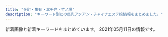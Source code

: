 ```yaml
---
title: "金町・亀有・北千住・竹ノ塚"
description: "キーワード別にの巨乳アジアン・チャイナエステ嬢情報をまとめました。"
---
```


新着画像と新着キーワードをまとめています。
2021年05月11日の情報です。

<DmmAffiliateIns />
<KeywordTable
  shops={
    [
    {
        "keywords": {
            "D": 3,
            "87": 1,
            "C": 11,
            "86": 2
        },
        "name": "\u5922\u306e\u5bb6",
        "station": "\u7af9\u30ce\u585a\u99c5\u6771\u53e3",
        "img_links": [
            "http://kokoroan.jps.cm/images/room1.jpg",
            "http://kokoroan.jps.cm/images/room2.jpg",
            "http://kokoroan.jps.cm/photos/sites/31/2021/04/2021041913212572.jpg",
            "http://kokoroan.jps.cm/images/top.jpg",
            "http://kokoroan.jps.cm/images/room4.jpg",
            "http://kokoroan.jps.cm/photos/sites/31/2021/03/2021032515024847.jpg",
            "http://kokoroan.jps.cm/images/end.jpg",
            "http://kokoroan.jps.cm/images/mobile.jpg",
            "http://kokoroan.jps.cm/images/service_line.jpg",
            "http://kokoroan.jps.cm/images/room3.jpg",
            "http://kokoroan.jps.cm/images/ser1.jpg",
            "http://kokoroan.jps.cm/images/ser3.jpg",
            "http://kokoroan.jps.cm/images/girl-z1.jpg",
            "http://kokoroan.jps.cm/images/girl-z2.jpg",
            "http://kokoroan.jps.cm/images/staff_line.jpg",
            "http://kokoroan.jps.cm/photos/sites/31/2021/03/2021032515025450.jpg",
            "http://kokoroan.jps.cm/photos/sites/31/2021/03/2021032316410890.jpg",
            "http://kokoroan.jps.cm/photos/sites/31/2021/04/2021041913212424.jpg",
            "http://kokoroan.jps.cm/photos/sites/31/2021/03/2021032316250291.jpg",
            "http://kokoroan.jps.cm/images/mobile2.jpg",
            "http://kokoroan.jps.cm/images/ser2.jpg",
            "http://kokoroan.jps.cm/images/bj3.jpg",
            "http://kokoroan.jps.cm/images/ser5.jpg",
            "http://kokoroan.jps.cm/images/ser4.jpg"
        ],
        "url": "http://kokoroan.jps.cm/"
    },
    {
        "keywords": {
            "87": 1,
            "D": 2,
            "E": 2,
            "85": 2,
            "C": 2,
            "88": 2,
            "83": 1,
            "86": 1,
            "F": 1
        },
        "url": "https://renren.tyo.cm/",
        "img_links": [
            "https://renren.tyo.cm/images/acc4.jpg",
            "https://renren.tyo.cm/images/link_nav05.jpg",
            "https://renren.tyo.cm/images/staff01.png",
            "https://renren.tyo.cm/images/acc1.jpg",
            "https://renren.tyo.cm/photos/sites/41/2021/03/2021031104590881.jpg",
            "https://renren.tyo.cm/images/link_nav06.jpg",
            "https://renren.tyo.cm/images/link_nav03.jpg",
            "https://renren.tyo.cm/images/link_nav02.jpg",
            "https://renren.tyo.cm/images/link_nav01.jpg",
            "https://renren.tyo.cm/images/acc5.jpg",
            "https://renren.tyo.cm/images/staff02.png",
            "https://renren.tyo.cm/photos/sites/41/2021/03/2021031009153663.jpg",
            "https://renren.tyo.cm/images/link_nav04.jpg",
            "https://renren.tyo.cm/photos/sites/41/2021/03/2021031009163856.jpg",
            "https://renren.tyo.cm/photos/sites/41/2021/03/2021031009191523.jpg",
            "https://renren.tyo.cm/images/sp_top.png",
            "https://renren.tyo.cm/images/tit_link.png",
            "https://renren.tyo.cm/images/acc3.jpg",
            "https://renren.tyo.cm/images/acc2.jpg",
            "https://renren.tyo.cm/photos/sites/41/2021/03/202103100916490.jpg",
            "https://renren.tyo.cm/photos/sites/41/2021/05/202105070938381.jpg",
            "https://renren.tyo.cm/images/tit_pick.png",
            "https://renren.tyo.cm/images/end.png",
            "https://renren.tyo.cm/images/top.png",
            "https://renren.tyo.cm/photos/sites/41/2021/03/202103100916154.jpg",
            "https://renren.tyo.cm/images/tit_new.png",
            "https://renren.tyo.cm/images/acc6.jpg",
            "https://renren.tyo.cm/images/side_tel.jpg",
            "https://renren.tyo.cm/images/side_mobile.jpg"
        ],
        "station": "JR\u4e80\u6709\u99c5\u5357\u53e3",
        "name": "Aroma RenRen"
    },
    {
        "keywords": {
            "84": 1,
            "83": 1,
            "85": 3,
            "87": 1,
            "E": 2,
            "86": 3,
            "90": 1,
            "C": 2,
            "D": 4
        },
        "station": "JR\u5317\u5343\u4f4f\u99c5\u6771\u53e3",
        "img_links": [
            "http://iris.este.work/int1.png",
            "http://iris.este.work/s1.png",
            "http://iris.este.work/2/uploadimg/1591787978.jpg",
            "http://iris.este.work/head.jpg",
            "http://iris.este.work/2/uploadimg/1597806778.jpg",
            "http://iris.este.work/2/uploadimg/1610606666.jpg",
            "http://iris.este.work/sys2.jpg",
            "http://iris.este.work/news.jpg",
            "http://iris.este.work/2/uploadimg/1607661251.jpg",
            "http://iris.este.work/2/uploadimg/1587527512.jpg",
            "http://iris.este.work/2/uploadimg/1615527059.jpeg",
            "http://iris.este.work/staff_t.jpg",
            "http://iris.este.work/2/uploadimg/1587527299.jpg",
            "http://iris.este.work/2/uploadimg/1610606533.jpg",
            "http://iris.este.work/2/uploadimg/1604372331.jpg",
            "http://iris.este.work/2/uploadimg/1597642441.jpeg",
            "http://iris.este.work/sys1.jpg"
        ],
        "name": "IRIS \uff5e\u30a2\u30a4\u30ea\u30b9\uff5e",
        "url": "http://iris.este.work/"
    },
    {
        "url": "https://anna.iest.info/",
        "keywords": {
            "80": 23,
            "86": 92,
            "E": 69,
            "C": 46,
            "88": 23,
            "85": 23,
            "83": 23,
            "87": 92,
            "D": 161
        },
        "name": "\u5b89\u5a1c\u30fb\u30a2\u30f3\u30ca",
        "img_links": [
            "https://anna.iest.info/images/room3.jpg",
            "https://anna.iest.info/images/room4.jpg",
            "https://anna.iest.info/images/05.jpg",
            "https://anna.iest.info/photos/sites/32/2020/09/2020092310104790.jpg",
            "https://anna.iest.info/photos/sites/32/2021/01/2021012102544587.jpg",
            "https://anna.iest.info/photos/sites/32/2020/09/2020092310053021.jpg",
            "https://anna.iest.info/images/sp_top.jpg",
            "https://anna.iest.info/photos/sites/32/2021/03/2021030906341691.jpg",
            "https://anna.iest.info/photos/sites/32/2021/03/202103090634171.jpg",
            "https://anna.iest.info/images/09.jpg",
            "https://anna.iest.info/images/room2.jpg",
            "https://anna.iest.info/photos/sites/32/2020/09/2020092310230663.jpg",
            "https://anna.iest.info/photos/sites/32/2020/09/2020092310180247.jpg",
            "https://anna.iest.info/photos/sites/32/2021/01/2021012302265121.jpg",
            "https://anna.iest.info/photos/sites/32/2020/10/2020102309073277.jpg",
            "https://anna.iest.info/photos/sites/32/2021/01/202101230226466.jpg",
            "https://anna.iest.info/photos/sites/32/2020/11/2020110204554291.jpg",
            "https://anna.iest.info/photos/sites/32/2020/09/2020092404431618.jpg",
            "https://anna.iest.info/photos/sites/32/2021/01/2021012102543828.jpg",
            "https://anna.iest.info/photos/sites/32/2020/09/2020092310095442.jpg",
            "https://anna.iest.info/images/side_link03.png",
            "https://anna.iest.info/images/top.png",
            "https://anna.iest.info/photos/sites/32/2020/09/2020092310053060.jpg",
            "https://anna.iest.info/photos/sites/32/2020/12/2020122407252653.jpg",
            "https://anna.iest.info/photos/sites/32/2020/09/2020092310084345.jpg",
            "https://anna.iest.info/images/side_link02.png",
            "https://anna.iest.info/images/room1.jpg",
            "https://anna.iest.info/photos/sites/32/2021/04/2021040703585933.jpg"
        ],
        "station": "\u7af9\u30ce\u585a\u99c5\u6771\u53e3"
    },
    {
        "img_links": [
            "http://rakuen.ies.fun/photos/sites/40/2021/05/2021050704572641.jpg",
            "http://rakuen.ies.fun/images/room2.jpg",
            "http://rakuen.ies.fun/images/room3.jpg",
            "http://rakuen.ies.fun/images/info.jpg",
            "http://rakuen.ies.fun/images/s3.jpg",
            "http://rakuen.ies.fun/images/s_staff.png",
            "http://rakuen.ies.fun/images/room1.jpg",
            "http://rakuen.ies.fun/images/tel.jpg",
            "http://rakuen.ies.fun/photos/sites/40/2021/05/2021050704572692.jpg",
            "http://rakuen.ies.fun/photos/sites/40/2021/05/2021050704572594.jpg",
            "http://rakuen.ies.fun/images/mobile.jpg",
            "http://rakuen.ies.fun/images/info2.jpg",
            "http://rakuen.ies.fun/images/room4.jpg",
            "http://rakuen.ies.fun/photos/sites/40/2021/05/2021050704572499.jpg",
            "http://rakuen.ies.fun/images/s_link.png",
            "http://rakuen.ies.fun/images/s_news.jpg"
        ],
        "url": "http://rakuen.ies.fun/",
        "name": "\u7e01",
        "keywords": {
            "D": 20,
            "87": 5,
            "83": 5,
            "85": 10
        },
        "station": "\u897f\u65b0\u4e95\u99c5\u897f\u53e3"
    },
    {
        "img_links": [
            "http://www.luckystar.esturl.com/files/001-02.jpg",
            "http://www.luckystar.esturl.com/img/btn_blog.png",
            "http://www.luckystar.esturl.com/img/ttl_news.png",
            "http://www.luckystar.esturl.com/images/slider/1.jpg",
            "http://www.luckystar.esturl.com/img/ttl_info.png",
            "http://www.luckystar.esturl.com/files/003-02.jpg",
            "http://www.luckystar.esturl.com/files/001-03.jpg",
            "http://www.luckystar.esturl.com/img/tel.png",
            "http://www.luckystar.esturl.com/files/002-03.jpg",
            "http://www.luckystar.esturl.com/files/003-03.jpg",
            "http://www.luckystar.esturl.com/files/002-02.jpg",
            "http://www.luckystar.esturl.com/files/005-02.jpg",
            "http://www.luckystar.esturl.com/files/001.jpg",
            "http://www.luckystar.esturl.com/files/005-03.jpg",
            "http://www.luckystar.esturl.com/img/goback.jpg",
            "http://www.luckystar.esturl.com/images/slider/2.jpg",
            "http://www.luckystar.esturl.com/files/003.jpg",
            "http://www.luckystar.esturl.com/images/slider/3.jpg",
            "http://www.luckystar.esturl.com/img/pickup.jpg",
            "http://www.luckystar.esturl.com/files/005.jpg",
            "http://www.luckystar.esturl.com/files/002.jpg"
        ],
        "name": "\u30e9\u30c3\u30ad\u30fc\u30b9\u30bf\u30fc",
        "station": "JR\u4e80\u6709\u99c5\u5317\u53e3",
        "url": "http://www.luckystar.esturl.com/",
        "keywords": {
            "D": 8,
            "87": 4,
            "86": 4,
            "C": 11
        }
    },
    {
        "url": "http://www.hi-msg.com/tulip/",
        "name": "Tulip\uff5e\u30c1\u30e5\u30fc\u30ea\u30c3\u30d7",
        "keywords": {},
        "img_links": [],
        "station": "JR\u5357\u5343\u4f4f\u99c5\u5357\u53e3"
    },
    {
        "name": "\u30e9\u30c3\u30b7\u30e5",
        "url": "https://lush.jpn.vin/",
        "img_links": [
            "https://lush.jpn.vin/photos/sites/6/2021/01/2021012905303514.jpg",
            "https://lush.jpn.vin/images/bg_comend.jpg",
            "https://lush.jpn.vin/images/room2.jpg",
            "https://lush.jpn.vin/images/room4.jpg",
            "https://lush.jpn.vin/images/rb.png",
            "https://lush.jpn.vin/photos/sites/6/2020/12/2020121402091934.jpg",
            "https://lush.jpn.vin/images/room3.jpg",
            "https://lush.jpn.vin/images/tit_pick.jpg",
            "https://lush.jpn.vin/images/tit_news.png",
            "https://lush.jpn.vin/images/lb.png",
            "https://lush.jpn.vin/images/side_mobile.png",
            "https://lush.jpn.vin/images/tit_staff.jpg",
            "https://lush.jpn.vin/photos/sites/6/2021/02/2021021804400223.jpg",
            "https://lush.jpn.vin/images/girl.png",
            "https://lush.jpn.vin/images/border-bottom.png",
            "https://lush.jpn.vin/photos/sites/6/2020/12/202012140206371.jpg",
            "https://lush.jpn.vin/photos/sites/6/2020/12/2020121402082025.jpg",
            "https://lush.jpn.vin/photos/sites/6/2021/01/2021011906135643.jpg",
            "https://lush.jpn.vin/images/room1.jpg",
            "https://lush.jpn.vin/photos/sites/6/2020/12/2020121402072787.jpg",
            "https://lush.jpn.vin/images/end.jpg",
            "https://lush.jpn.vin/images/top.png"
        ],
        "station": "JR\u91d1\u753a\u99c5\u5317\u53e3",
        "keywords": {
            "85": 8,
            "90": 8,
            "D": 24,
            "88": 8,
            "C": 14,
            "86": 16,
            "87": 8,
            "89": 8
        }
    },
    {
        "img_links": [
            "https://moon-love.info/images/slider1/03.jpg",
            "https://moon-love.info/staffPhoto/s20200527170611.jpg",
            "https://moon-love.info/images/mobile.jpg",
            "https://moon-love.info/staffPhoto/b20200527170611.jpg",
            "https://moon-love.info/js/sliderLine/slide_next.png",
            "https://moon-love.info/uploadfiles/Image/image.png",
            "https://moon-love.info/images/gallery1.png",
            "https://moon-love.info/js/sliderLine/slide_prev.png",
            "https://moon-love.info/images/slider1/01.jpg",
            "https://moon-love.info/images/slider1/02.jpg",
            "https://moon-love.info/uploadfiles/images/campaignIyasiHealCom.jpg",
            "https://moon-love.info/images/noImg.jpg",
            "https://moon-love.info/images/returnBtn.png",
            "https://moon-love.info/staffPhoto/s20200711151214.jpg",
            "https://moon-love.info/staffPhoto/b20200711151214.jpg"
        ],
        "name": "\u6cc9\u30fb\u3044\u305a\u307f",
        "keywords": {
            "E": 2,
            "D": 1
        },
        "url": "https://moon-love.info/",
        "station": "\u5317\u5343\u4f4f\u99c5\u6771\u53e3"
    },
    {
        "name": "\u6e80\u8db3\u5ea6666",
        "keywords": {},
        "url": "http://manzoku666.ests.jp/",
        "station": "JR\u4e80\u6709\u99c5\u5317\u53e3",
        "img_links": []
    },
    {
        "keywords": {},
        "name": "Amor-\u30a2\u30e2\u30fc\u30eb-",
        "img_links": [
            "http://relax-esthe.tokyo/css/m-top-right02.jpg",
            "http://relax-esthe.tokyo/css/m-yejiao.jpg",
            "http://relax-esthe.tokyo/css/staff/staff08.png",
            "http://relax-esthe.tokyo/css/staff/staff03.png",
            "http://relax-esthe.tokyo/css/staff/staff05.png",
            "http://relax-esthe.tokyo/css/m-head1.jpg",
            "http://relax-esthe.tokyo/css/staff/staff06.png",
            "http://relax-esthe.tokyo/css/m-left.jpg",
            "http://relax-esthe.tokyo/css/m-top-right01.jpg",
            "http://relax-esthe.tokyo/css/top-left01.jpg",
            "http://relax-esthe.tokyo/css/staff/staff07.png",
            "http://relax-esthe.tokyo/css/staff/staff02.png",
            "http://relax-esthe.tokyo/css/m-right.jpg",
            "http://relax-esthe.tokyo/css/m-top-right04.jpg",
            "http://relax-esthe.tokyo/css/staff/staff09.png",
            "http://relax-esthe.tokyo/images/call.png",
            "http://relax-esthe.tokyo/css/m-top-right03.jpg",
            "http://relax-esthe.tokyo/css/staff/staff01.png",
            "http://relax-esthe.tokyo/css/m-top02.jpg",
            "http://relax-esthe.tokyo/css/staff/staff0n.png"
        ],
        "station": "\u6885\u5cf6\u99c5",
        "url": "http://relax-esthe.tokyo/"
    },
    {
        "name": "\u611b",
        "keywords": {},
        "station": "\u7dbe\u702c\u99c5\u6771\u53e3",
        "img_links": [
            "http://ayase-ai.jpest.net/uploads//sites/33/2021/04/g1-225x300.jpg",
            "http://ayase-ai.jpest.net/uploads//sites/33/2020/11/g4.jpg",
            "http://ayase-ai.jpest.net/uploads//sites/33/2020/11/g1.jpg",
            "http://ayase-ai.jpest.net/uploads//sites/33/2020/12/re.jpg",
            "http://ayase-ai.jpest.net/uploads//sites/33/2020/12/r2-1.png",
            "http://ayase-ai.jpest.net/uploads//sites/33/2020/12/r1.png",
            "http://ayase-ai.jpest.net/uploads//sites/33/2020/12/ss.png",
            "http://ayase-ai.jpest.net/uploads//sites/33/2020/11/g5.jpg",
            "http://ayase-ai.jpest.net/uploads//sites/33/2020/12/main_bottom.png",
            "http://ayase-ai.jpest.net/uploads//sites/33/2020/11/g2-225x300.jpg",
            "http://ayase-ai.jpest.net/uploads//sites/33/2020/12/shishu-2.png",
            "http://ayase-ai.jpest.net/uploads//sites/33/2021/01/g1.jpg",
            "http://ayase-ai.jpest.net/uploads//sites/33/2021/01/g1-225x300.jpg",
            "http://ayase-ai.jpest.net/uploads//sites/33/2021/04/g1.jpg",
            "http://ayase-ai.jpest.net/uploads//sites/33/2020/12/r3-1.png",
            "http://ayase-ai.jpest.net/uploads//sites/33/2020/12/main_top-1.png",
            "http://ayase-ai.jpest.net/uploads//sites/33/2020/11/m-top02-1.jpg",
            "http://ayase-ai.jpest.net/uploads//sites/33/2020/11/g3.jpg",
            "http://ayase-ai.jpest.net/uploads//sites/33/2020/12/mobile-1.jpg",
            "http://ayase-ai.jpest.net/uploads//sites/33/2020/11/g3-225x300.jpg",
            "http://ayase-ai.jpest.net/uploads//sites/33/2020/11/g6.jpg",
            "http://ayase-ai.jpest.net/uploads//sites/33/2020/11/g4-225x300.jpg",
            "http://ayase-ai.jpest.net/uploads//sites/33/2020/12/main_top.png",
            "http://ayase-ai.jpest.net/uploads//sites/33/2020/12/main_bottom-1.png",
            "http://ayase-ai.jpest.net/uploads//sites/33/2020/11/g6-225x300.jpg",
            "http://ayase-ai.jpest.net/uploads//sites/33/2020/12/r4-1.png",
            "http://ayase-ai.jpest.net/uploads//sites/33/2020/12/ma01-1.jpg",
            "http://ayase-ai.jpest.net/uploads//sites/33/2020/11/g2.jpg",
            "http://ayase-ai.jpest.net/uploads//sites/33/2020/11/g1-225x300.jpg",
            "http://ayase-ai.jpest.net/uploads//sites/33/2020/11/g5-225x300.jpg"
        ],
        "url": "http://ayase-ai.jpest.net/"
    },
    {
        "name": "\u5fc3",
        "keywords": {},
        "url": "http://sumirety.xyz/",
        "img_links": [],
        "station": "\u6885\u5cf6\u99c5"
    },
    {
        "keywords": {},
        "img_links": [],
        "name": "\u30b5\u30e9\u30f3",
        "station": "JR\u4e80\u6709\u99c5\u5317\u53e3",
        "url": "http://kenkohouse.com/"
    },
    {
        "station": "JR\u91d1\u753a\u99c5\u5317\u53e3",
        "name": "\u96c5",
        "keywords": {
            "D": 6
        },
        "img_links": [
            "http://esthe-massage.pink/sp/images/cg6.jpg",
            "http://esthe-massage.pink/images/mobile.jpg",
            "http://esthe-massage.pink/sp/images/cg3.jpg",
            "http://esthe-massage.pink/images/cg9.jpg",
            "http://esthe-massage.pink/images/line2.jpg",
            "http://esthe-massage.pink/images/cg3.jpg",
            "http://esthe-massage.pink/images/tb1.png",
            "http://esthe-massage.pink/sp/images/teline.png",
            "http://esthe-massage.pink/images/top.png",
            "http://esthe-massage.pink/sp/images/tel.png",
            "http://esthe-massage.pink/sp/images/cg1.jpg",
            "http://esthe-massage.pink/images/line.jpg",
            "http://esthe-massage.pink/images/news.jpg",
            "http://esthe-massage.pink/images/compaign.jpg",
            "http://esthe-massage.pink/sp/images/telb.png",
            "http://esthe-massage.pink/images/cg7.jpg",
            "http://esthe-massage.pink/images/tb.png",
            "http://esthe-massage.pink/images/end3.png",
            "http://esthe-massage.pink/images/bb.png",
            "http://esthe-massage.pink/sp/images/cg9.jpg",
            "http://esthe-massage.pink/images/cg2.jpg",
            "http://esthe-massage.pink/images/cg1.jpg",
            "http://esthe-massage.pink/images/staff_tit.jpg",
            "http://esthe-massage.pink/sp/images/cg7.jpg",
            "http://esthe-massage.pink/sp/images/top-img01.png",
            "http://esthe-massage.pink/images/pick.jpg",
            "http://esthe-massage.pink/images/mobile1.jpg",
            "http://esthe-massage.pink/sp/images/cg2.jpg",
            "http://esthe-massage.pink/images/aboutus.jpg",
            "http://esthe-massage.pink/images/newface.jpg",
            "http://esthe-massage.pink/images/staff_s.jpg",
            "http://esthe-massage.pink/images/cg6.jpg"
        ],
        "url": "http://esthe-massage.pink/"
    },
    {
        "img_links": [
            "http://esthe-aroma.biz/img/top.jpg",
            "http://esthe-aroma.biz/img/cg011.jpg",
            "http://esthe-aroma.biz/img/tr02.jpg",
            "http://esthe-aroma.biz/img/cg05.jpg",
            "http://esthe-aroma.biz/img/fla02.jpg",
            "http://esthe-aroma.biz/img/cg101.jpg",
            "http://esthe-aroma.biz/img/cg01.jpg",
            "http://esthe-aroma.biz/img/cg02.jpg",
            "http://esthe-aroma.biz/img/m03a.jpg",
            "http://esthe-aroma.biz/img/m02.jpg",
            "http://esthe-aroma.biz/img/ff.jpg",
            "http://esthe-aroma.biz/img/cg081.jpg",
            "http://esthe-aroma.biz/img/syst.jpg",
            "http://esthe-aroma.biz/img/m02a.jpg",
            "http://esthe-aroma.biz/img/m06.jpg",
            "http://esthe-aroma.biz/img/m05a.jpg",
            "http://esthe-aroma.biz/img/cg10.jpg",
            "http://esthe-aroma.biz/img/cg021.jpg",
            "http://esthe-aroma.biz/img/cg07.jpg",
            "http://esthe-aroma.biz/img/fla03.jpg",
            "http://esthe-aroma.biz/img/m03.jpg",
            "http://esthe-aroma.biz/img/tr01.jpg",
            "http://esthe-aroma.biz/img/no.png",
            "http://esthe-aroma.biz/img/m04.jpg",
            "http://esthe-aroma.biz/img/m05.jpg",
            "http://esthe-aroma.biz/img/cg03.jpg",
            "http://esthe-aroma.biz/img/fla01.jpg",
            "http://esthe-aroma.biz/img/acct.jpg",
            "http://esthe-aroma.biz/img/m01a.jpg",
            "http://esthe-aroma.biz/img/stal.jpg",
            "http://esthe-aroma.biz/img/cg08.jpg",
            "http://esthe-aroma.biz/img/cg09.jpg",
            "http://esthe-aroma.biz/img/m01.jpg",
            "http://esthe-aroma.biz/img/cg06.jpg"
        ],
        "name": "Sakura",
        "url": "http://esthe-aroma.biz/",
        "keywords": {
            "86": 14,
            "88": 4,
            "D": 18
        },
        "station": "JR\u91d1\u753a\u99c5\u5317\u53e3"
    },
    {
        "keywords": {},
        "station": "\u7dbe\u702c\u99c5\u6771\u53e3",
        "img_links": [],
        "url": "http://bananokoi.ies.bz/",
        "name": "\u82b1\u306e\u604b"
    },
    {
        "station": "JR\u4e80\u6709\u99c5\u5357\u53e3",
        "name": "\u604b\u4eba\u697d\u5712",
        "url": "http://koi.rankuens.com/",
        "keywords": {
            "87": 2,
            "89": 1,
            "E": 2,
            "D": 3,
            "86": 2
        },
        "img_links": [
            "http://koi.rankuens.com/css/nav/nav04.jpg",
            "http://koi.rankuens.com/css/nav/nav06.jpg",
            "http://koi.rankuens.com/css/nav/nav03.jpg",
            "http://koi.rankuens.com/css/staff/staff00006.jpg",
            "http://koi.rankuens.com/css/staff/staff08.jpg",
            "http://koi.rankuens.com/css/head03.jpg",
            "http://koi.rankuens.com/css/top005.jpg",
            "http://koi.rankuens.com/css/top0000001.jpg",
            "http://koi.rankuens.com/css/top004.jpg",
            "http://koi.rankuens.com/css/nav/nav05.jpg",
            "http://koi.rankuens.com/css/right.jpg",
            "http://koi.rankuens.com/css/staff/staff00005.jpg",
            "http://koi.rankuens.com/css/staff/staff10.jpg",
            "http://koi.rankuens.com/css/staff/staff09.jpg",
            "http://koi.rankuens.com/css/nav/nav01.jpg",
            "http://koi.rankuens.com/css/left.jpg",
            "http://koi.rankuens.com/css/nav/nav02.jpg"
        ]
    },
    {
        "url": "http://starrysky.esnavi.work/",
        "img_links": [
            "http://starrysky.esnavi.work/2/uploadimg/1596225793.jpg",
            "http://starrysky.esnavi.work/iDl2toJilLq62VX.png",
            "http://starrysky.esnavi.work/2/uploadimg/1618889943.jpeg",
            "https://century.pwchp.com/images/vis_theptframe.png",
            "http://starrysky.esnavi.work/1-1PZ515095RN.jpg",
            "http://starrysky.esnavi.work/vis_theptframe.png",
            "http://starrysky.esnavi.work/2/uploadimg/1574764277.jpg",
            "http://starrysky.esnavi.work/2/uploadimg/1609136908.jpeg",
            "https://pwchp.com/images_editor/124/images/1559717095-146381_2.jpg",
            "http://starrysky.esnavi.work/2/uploadimg/1617615141.jpeg",
            "http://starrysky.esnavi.work/2/uploadimg/1609136727.jpeg",
            "http://starrysky.esnavi.work/2/uploadimg/1565558725.jpg"
        ],
        "station": "\u7dbe\u702c\u99c5\u6771\u53e3",
        "keywords": {
            "83": 9,
            "C": 9,
            "E": 9,
            "85": 18,
            "88": 9,
            "D": 9,
            "\u80f8": 1,
            "90": 27
        },
        "name": "\u6fc0\u5b89\u5929\u4f7f"
    },
    {
        "url": "http://raku.est888.com/",
        "keywords": {
            "89": 1,
            "87": 2,
            "D": 1,
            "C": 2
        },
        "img_links": [
            "http://raku.est888.com/css/nav/nav-003.jpg",
            "http://raku.est888.com/css/top02-left.png",
            "http://raku.est888.com/css/staff/staff0001-a.png",
            "http://raku.est888.com/css/staff/staff01-a.png",
            "http://raku.est888.com/css/nav/nav-004.jpg",
            "http://raku.est888.com/css/cam0001.jpg",
            "http://raku.est888.com/css/tel.png",
            "http://raku.est888.com/css/staff/staff002-a.png",
            "http://raku.est888.com/css/nav/nav-002.jpg",
            "http://raku.est888.com/css/osusume01.jpg",
            "http://raku.est888.com/css/nav/nav-005.jpg",
            "http://raku.est888.com/css/nav/nav-006.jpg",
            "http://raku.est888.com/css/nav/nav-001.jpg"
        ],
        "name": "\u697d",
        "station": "JR\u91d1\u753a\u99c5\u5317\u53e3"
    },
    {
        "url": "http://urara.tyo.cm/",
        "keywords": {
            "87": 12,
            "D": 120,
            "84": 12,
            "86": 48,
            "85": 48
        },
        "img_links": [
            "http://urara.tyo.cm/images/pagetop.png",
            "http://urara.tyo.cm/images/link_nav02.png",
            "http://urara.tyo.cm/photos/sites/5/2020/07/2020072904152344.jpg",
            "http://urara.tyo.cm/photos/sites/5/2020/07/2020072904152581.jpg",
            "http://urara.tyo.cm/images/link_nav04.png",
            "http://urara.tyo.cm/images/link_nav03.png",
            "http://urara.tyo.cm/images/tit_info02.png",
            "http://urara.tyo.cm/photos/sites/5/2020/07/2020072904152474.jpg",
            "http://urara.tyo.cm/photos/sites/5/2020/09/2020091508111353.jpg",
            "http://urara.tyo.cm/photos/sites/5/2020/10/2020101305325670.jpg",
            "http://urara.tyo.cm/images/slider03.png",
            "http://urara.tyo.cm/images/top.png",
            "http://urara.tyo.cm/images/tit_info01.png",
            "http://urara.tyo.cm/images/tit_staff02.png",
            "http://urara.tyo.cm/images/ico02.png",
            "http://urara.tyo.cm/images/slider02.png",
            "http://urara.tyo.cm/images/link_nav06.png",
            "http://urara.tyo.cm/images/bg_infotit.png",
            "http://urara.tyo.cm/images/link_nav05.png",
            "http://urara.tyo.cm/photos/sites/5/2021/02/2021021804210413.jpg",
            "http://urara.tyo.cm/photos/sites/5/2020/07/2020072904152438.jpg",
            "http://urara.tyo.cm/images/tit_staff01.png",
            "http://urara.tyo.cm/photos/sites/5/2020/08/2020082101302071.jpg",
            "http://urara.tyo.cm/images/link_nav01.png",
            "http://urara.tyo.cm/photos/sites/5/2021/03/2021032608104729.jpg",
            "http://urara.tyo.cm/photos/sites/5/2020/11/2020112706272440.jpg",
            "http://urara.tyo.cm/images/slider01.png"
        ],
        "name": "\u9e97",
        "station": "JR\u91d1\u753a\u99c5\u5317\u53e3"
    },
    {
        "img_links": [
            "http://ningyo-hime.com/staffPhoto/s20200626161755.jpg",
            "http://ningyo-hime.com/staffPhoto/s20200905132814.jpg",
            "http://ningyo-hime.com/staffPhoto/b20191003141511.jpg",
            "http://ningyo-hime.com/staffPhoto/b20200626161755.jpg",
            "http://ningyo-hime.com/staffPhoto/s20201230174356.jpg",
            "http://ningyo-hime.com/staffPhoto/b20200905132814.jpg",
            "http://ningyo-hime.com/images/returnBtn.png",
            "http://ningyo-hime.com/js/sliderLine/slide_next.png",
            "http://ningyo-hime.com/images/slider1/01.jpg",
            "http://ningyo-hime.com/staffPhoto/s20191003141511.jpg",
            "http://ningyo-hime.com/staffPhoto/s20200630134438.jpg",
            "http://ningyo-hime.com/images/mobile.jpg",
            "http://ningyo-hime.com/staffPhoto/b20200630134438.jpg",
            "http://ningyo-hime.com/staffPhoto/b20201230174356.jpg",
            "http://ningyo-hime.com/staffPhoto/s20201212112712.jpg",
            "http://ningyo-hime.com/uploadfiles/Image/campaignNingyoHimeCom.jpg",
            "http://ningyo-hime.com/staffPhoto/b20201101082513.jpg",
            "http://ningyo-hime.com/staffPhoto/b20201212104914.jpg",
            "http://ningyo-hime.com/staffPhoto/s20201101082513.jpg",
            "http://ningyo-hime.com/images/gallery1.png",
            "http://ningyo-hime.com/js/sliderLine/slide_prev.png",
            "http://ningyo-hime.com/staffPhoto/s20200707192550.jpg",
            "http://ningyo-hime.com/images/slider1/03.jpg",
            "http://ningyo-hime.com/staffPhoto/s20201212104914.jpg",
            "http://ningyo-hime.com/staffPhoto/b20200707192550.jpg",
            "http://ningyo-hime.com/staffPhoto/b20201212112712.jpg"
        ],
        "keywords": {
            "D": 5,
            "C": 2,
            "84": 1
        },
        "station": "\u7dbe\u702c\u99c5\u6771\u53e3",
        "url": "http://ningyo-hime.com/",
        "name": "\u4eba\u9b5a\u59eb"
    },
    {
        "station": "JR\u91d1\u753a\u99c5\u5317\u53e3",
        "keywords": {
            "85": 2,
            "91": 1,
            "D": 3,
            "90": 5,
            "C": 3,
            "E": 1,
            "84": 1,
            "89": 1
        },
        "img_links": [
            "http://spring.est888.com/css/staff/staff13.png",
            "http://spring.est888.com/css/staff/staff11.png",
            "http://spring.est888.com/css/staff/staff004-a.png",
            "http://spring.est888.com/css/staff/staff001-a.png",
            "http://spring.est888.com/css/staff/staff012-b.png",
            "http://spring.est888.com/css/nav/nav-004.png",
            "http://spring.est888.com/css/staff/staff17-a.png",
            "http://spring.est888.com/css/tel.png",
            "http://spring.est888.com/css/staff/staff16-a.png",
            "http://spring.est888.com/css/staff/staff17.png",
            "http://spring.est888.com/css/staff/staff010.png",
            "http://spring.est888.com/css/staff/staff14-a.png",
            "http://spring.est888.com/css/top0000000003.jpg",
            "http://spring.est888.com/css/staff/staff11-a.png",
            "http://spring.est888.com/css/staff/staff0005-b.png",
            "http://spring.est888.com/css/nav/nav-005.png",
            "http://spring.est888.com/css/nav/nav-003.png",
            "http://spring.est888.com/css/nav/nav-006.png",
            "http://spring.est888.com/css/staff/staff010-a.png",
            "http://spring.est888.com/css/staff/staff001-b.png",
            "http://spring.est888.com/css/staff/staff004-b.png",
            "http://spring.est888.com/css/staff/staff11-b.png",
            "http://spring.est888.com/css/staff/staff0005.png",
            "http://spring.est888.com/css/staff/staff13-a.png",
            "http://spring.est888.com/css/staff/staff0005-a.png",
            "http://spring.est888.com/css/staff/staff0010-b.png",
            "http://spring.est888.com/css/nav/nav-002.png",
            "http://spring.est888.com/css/staff/staff004.png",
            "http://spring.est888.com/css/staff/staff14-b.png",
            "http://spring.est888.com/css/staff/staff16-b.png",
            "http://spring.est888.com/css/staff/staff14.png",
            "http://spring.est888.com/css/staff/staff001.png",
            "http://spring.est888.com/css/staff/staff012.png",
            "http://spring.est888.com/css/staff/staff17-b.png",
            "http://spring.est888.com/css/nav/nav-001.png",
            "http://spring.est888.com/css/staff/staff012-a.png",
            "http://spring.est888.com/css/top001.png",
            "http://spring.est888.com/css/staff/staff16.png"
        ],
        "url": "http://spring.est888.com/",
        "name": "Spring \uff5e\u30b9\u30d7\u30ea\u30f3\u30b0\uff5e"
    },
    {
        "keywords": {},
        "station": "JR\u5317\u5343\u4f4f\u99c5\u6771\u53e3",
        "img_links": [
            "http://aroma-heal.com/img/t-a.jpg",
            "http://aroma-heal.com/staff/yuki/01.jpg",
            "http://aroma-heal.com/img/adrs.jpg",
            "http://aroma-heal.com/img/add.jpg",
            "http://aroma-heal.com/img/cam.jpg",
            "http://aroma-heal.com/img/sys1.png",
            "http://aroma-heal.com/img/sys2.png",
            "http://aroma-heal.com/img/botton.jpg",
            "http://aroma-heal.com/img/sys3.png",
            "http://aroma-heal.com/img/t-r.jpg",
            "http://aroma-heal.com/img/paypay.png",
            "http://aroma-heal.com/img/t-s.jpg",
            "http://aroma-heal.com/img/t-o.jpg",
            "http://aroma-heal.com/img/pc.jpg",
            "http://aroma-heal.com/img/sys4.png",
            "http://aroma-heal.com/img/info.jpg",
            "http://aroma-heal.com/staff/aoi/01.jpg",
            "http://aroma-heal.com/img/pic.jpg",
            "http://aroma-heal.com/staff/mimi/01.jpg",
            "http://aroma-heal.com/img/t-t.jpg",
            "http://aroma-heal.com/img/tel.jpg",
            "http://aroma-heal.com/img/tit.jpg",
            "http://aroma-heal.com/img/sysetc.png"
        ],
        "url": "http://aroma-heal.com/",
        "name": "\u7f8e\u5802"
    },
    {
        "keywords": {
            "D": 6,
            "88": 2,
            "83": 4,
            "90": 2,
            "87": 2,
            "E": 4
        },
        "url": "https://arzt-spa.iest.info/",
        "img_links": [
            "https://arzt-spa.iest.info/images/staff_line.jpg",
            "https://arzt-spa.iest.info/images/mobile.jpg",
            "https://arzt-spa.iest.info/images/link_line.jpg",
            "https://arzt-spa.iest.info/images/girl_bt.jpg",
            "https://arzt-spa.iest.info/images/staff0.jpg",
            "https://arzt-spa.iest.info/images/bjs3.jpg",
            "https://arzt-spa.iest.info/images/acc6.jpg",
            "https://arzt-spa.iest.info/images/line1.jpg",
            "http://foryou2.a1.ies.bz/upload/sites/8/2021/05/2021051109590690.jpg",
            "https://arzt-spa.iest.info/photos/sites/8/2021/05/2021051108091387.jpg",
            "https://arzt-spa.iest.info/images/top.jpg",
            "http://foryou2.a1.ies.bz/upload/sites/8/2021/04/202104290958056.jpg",
            "https://arzt-spa.iest.info/images/acc4.jpg",
            "https://arzt-spa.iest.info/photos/sites/8/2021/04/2021042909585676.jpg",
            "https://arzt-spa.iest.info/photos/sites/8/2021/05/2021051109590690.jpg",
            "https://arzt-spa.iest.info/photos/sites/8/2021/04/202104290958056.jpg",
            "http://foryou2.a1.ies.bz/upload/sites/8/2021/05/2021051108091387.jpg",
            "https://arzt-spa.iest.info/images/acc2.jpg",
            "https://arzt-spa.iest.info/images/acc1.jpg",
            "http://foryou2.a1.ies.bz/upload/sites/8/2021/05/2021051108134676.jpg",
            "https://arzt-spa.iest.info/images/pick.jpg",
            "http://foryou2.a1.ies.bz/upload/sites/8/2021/04/2021042909585676.jpg",
            "https://arzt-spa.iest.info/images/acc3.jpg",
            "https://arzt-spa.iest.info/images/acc5.jpg",
            "https://arzt-spa.iest.info/images/news.jpg",
            "https://arzt-spa.iest.info/images/end.jpg",
            "https://arzt-spa.iest.info/photos/sites/8/2021/05/2021051108134676.jpg"
        ],
        "station": "JR\u4e80\u6709\u99c5\u5357\u53e3",
        "name": "Arzt spa\u30fb\u30a2\u30eb\u30c4\u30b9\u30d1"
    },
    {
        "station": "\u4e94\u53cd\u91ce\u99c5",
        "keywords": {
            "88": 3,
            "D": 6,
            "86": 3
        },
        "name": "\u96c5",
        "url": "http://www.relax-miyabi.com/",
        "img_links": [
            "http://www.relax-miyabi.com/files/014.jpg",
            "http://www.relax-miyabi.com/img/top-h5R.jpg",
            "http://www.relax-miyabi.com/img/icon_tel.png",
            "http://www.relax-miyabi.com/img/glo_04_off.jpg",
            "http://www.relax-miyabi.com/files/019-02.jpg",
            "http://www.relax-miyabi.com/files/019.jpg",
            "http://www.relax-miyabi.com/img/glo_03_off.jpg",
            "http://www.relax-miyabi.com/img/slider/1.jpg",
            "http://www.relax-miyabi.com/img/slider/3.jpg",
            "http://www.relax-miyabi.com/img/footer-top_off.jpg",
            "http://www.relax-miyabi.com/img/glo_05_off.jpg",
            "http://www.relax-miyabi.com/files/014-03.jpg",
            "http://www.relax-miyabi.com/files/019-03.jpg",
            "http://www.relax-miyabi.com/img/glo_06_off.jpg",
            "http://www.relax-miyabi.com/img/glo_01_off.jpg",
            "http://www.relax-miyabi.com/img/h4-top.jpg",
            "http://www.relax-miyabi.com/img/glo_02_off.jpg",
            "http://www.relax-miyabi.com/img/slider/2.jpg",
            "http://www.relax-miyabi.com/img/top-course2_off.jpg",
            "http://www.relax-miyabi.com/img/top-h5R2.jpg",
            "http://www.relax-miyabi.com/files/014-02.jpg",
            "http://www.relax-miyabi.com/img/bnr-02_off.jpg",
            "http://www.relax-miyabi.com/img/top-course_off.jpg",
            "http://www.relax-miyabi.com/img/bnr-01_off.jpg"
        ]
    },
    {
        "img_links": [],
        "station": "\u7dbe\u702c\u99c5",
        "url": "https://heart-peace.business.site/",
        "name": "heart Peace \uff5e\u30cf\u30fc\u30c8\u30d4\u30fc\u30b9\uff5e",
        "keywords": {}
    },
    {
        "img_links": [
            "http://www.yurikago-massage.work/img/sta10.jpg",
            "http://www.yurikago-massage.work/img/nos.jpg",
            "http://www.yurikago-massage.work/img/st8.jpg",
            "http://www.yurikago-massage.work/img/sta8.jpg",
            "http://www.yurikago-massage.work/img/st13.jpg",
            "http://www.yurikago-massage.work/img/st9.jpg",
            "http://www.yurikago-massage.work/img/sta13.jpg",
            "http://www.yurikago-massage.work/img/st7.jpg",
            "http://www.yurikago-massage.work/img/st11.jpg",
            "http://www.yurikago-massage.work/img/sta12.jpg",
            "http://www.yurikago-massage.work/img/st09.jpg",
            "http://www.yurikago-massage.work/img/sta11.jpg",
            "http://www.yurikago-massage.work/img/mo.png",
            "http://www.yurikago-massage.work/img/botton.jpg",
            "http://www.yurikago-massage.work/img/fla-1.jpg",
            "http://www.yurikago-massage.work/img/sta9.jpg",
            "http://www.yurikago-massage.work/img/st12.jpg",
            "http://www.yurikago-massage.work/img/st10.jpg",
            "http://www.yurikago-massage.work/img/fla-2.jpg",
            "http://www.yurikago-massage.work/img/st6.jpg",
            "http://www.yurikago-massage.work/img/sta7.jpg",
            "http://www.yurikago-massage.work/img/sta6.jpg"
        ],
        "station": "JR\u91d1\u753a\u99c5\u5317\u53e3",
        "keywords": {
            "F": 4,
            "C": 15,
            "86": 6,
            "88": 4,
            "87": 4,
            "85": 8,
            "D": 14,
            "E": 4
        },
        "name": "\u3086\u308a\u304b\u3054",
        "url": "http://www.yurikago-massage.work/"
    },
    {
        "name": "Spring-\u30b9\u30d7\u30ea\u30f3\u30b0-",
        "url": "http://spring02.est888.com/",
        "img_links": [
            "http://spring02.est888.com/css/nav/nav-003.png",
            "http://spring02.est888.com/css/staff/staff09-b.png",
            "http://spring02.est888.com/css/staff/staff010-b.png",
            "http://spring02.est888.com/css/staff/staff003-b.png",
            "http://spring02.est888.com/css/staff/staff04-b.png",
            "http://spring02.est888.com/css/staff/staff12.png",
            "http://spring02.est888.com/css/staff/staff09.png",
            "http://spring02.est888.com/css/nav/nav-004.png",
            "http://spring02.est888.com/css/staff/staff12-b.png",
            "http://spring02.est888.com/css/staff/staff005-a.png",
            "http://spring02.est888.com/css/staff/staff0008.png",
            "http://spring02.est888.com/css/top003.png",
            "http://spring02.est888.com/css/top02-left.png",
            "http://spring02.est888.com/css/nav/nav-005.png",
            "http://spring02.est888.com/css/staff/staff005-b.png",
            "http://spring02.est888.com/css/nav/nav-006.png",
            "http://spring02.est888.com/css/top01.png",
            "http://spring02.est888.com/css/staff/staff010-a.png",
            "http://spring02.est888.com/css/nav/nav-001.png",
            "http://spring02.est888.com/css/staff/staff11-b.png",
            "http://spring02.est888.com/css/staff/staff11-a.png",
            "http://spring02.est888.com/css/staff/staff01.png",
            "http://spring02.est888.com/css/top04.png",
            "http://spring02.est888.com/css/osusume01.png",
            "http://spring02.est888.com/css/staff/staff01-a.png",
            "http://spring02.est888.com/css/tel.png",
            "http://spring02.est888.com/css/staff/staff03-a.png",
            "http://spring02.est888.com/css/staff/staff010.png",
            "http://spring02.est888.com/css/staff/staff005.png",
            "http://spring02.est888.com/css/staff/staff03.png",
            "http://spring02.est888.com/css/nav/nav-002.png",
            "http://spring02.est888.com/css/staff/staff04-a.png",
            "http://spring02.est888.com/css/staff/staff12-a.png",
            "http://spring02.est888.com/css/staff/staff04.png",
            "http://spring02.est888.com/css/staff/staff01-b.png",
            "http://spring02.est888.com/css/staff/staff11.png",
            "http://spring02.est888.com/css/staff/staff008-b.png",
            "http://spring02.est888.com/css/staff/staff09-a.png"
        ],
        "keywords": {
            "89": 1,
            "84": 1,
            "G": 1,
            "C": 4,
            "91": 1,
            "85": 3,
            "90": 3,
            "E": 2
        },
        "station": "\u7dbe\u702c\u99c5\u897f\u53e3"
    },
    {
        "img_links": [
            "https://bright.xyz.mn/photos/sites/10/2020/07/202007261153576.jpg",
            "https://bright.xyz.mn/images/top.png",
            "https://bright.xyz.mn/photos/sites/10/2021/05/2021051107510564.jpg",
            "https://bright.xyz.mn/photos/sites/10/2020/08/2020081003373252.jpg",
            "https://bright.xyz.mn/photos/sites/10/2020/01/2020010607464468.jpg",
            "https://bright.xyz.mn/images/s_link.jpg",
            "https://bright.xyz.mn/images/new.jpg",
            "https://bright.xyz.mn/images/staff_bj3.jpg",
            "https://bright.xyz.mn/photos/sites/10/2021/05/2021050709052156.jpg",
            "https://bright.xyz.mn/photos/sites/10/2020/07/2020072611535558.jpg",
            "https://bright.xyz.mn/images/line.png",
            "https://bright.xyz.mn/photos/sites/10/2020/07/2020072612030016-308x411.jpg",
            "https://bright.xyz.mn/photos/sites/10/2021/05/202105110749361.jpg",
            "https://bright.xyz.mn/photos/sites/10/2021/05/2021050709052156-308x411.jpg",
            "https://bright.xyz.mn/images/s_pick.png",
            "https://bright.xyz.mn/images/s_face.jpg",
            "https://bright.xyz.mn/images/2.jpg",
            "https://bright.xyz.mn/photos/sites/10/2020/08/2020081003373131.jpg",
            "https://bright.xyz.mn/images/s_news.jpg",
            "https://bright.xyz.mn/images/s_therapist.jpg",
            "https://bright.xyz.mn/images/news_bj3.jpg",
            "https://bright.xyz.mn/images/end.png",
            "https://bright.xyz.mn/photos/sites/10/2020/08/2020081003373131-308x411.jpg",
            "https://bright.xyz.mn/images/1.jpg",
            "https://bright.xyz.mn/photos/sites/10/2020/07/2020072612030016.jpg",
            "https://bright.xyz.mn/photos/sites/10/2020/01/2020010607464468-308x411.jpg",
            "https://bright.xyz.mn/images/mobile.jpg"
        ],
        "url": "https://bright.xyz.mn/",
        "keywords": {
            "87": 16,
            "85": 16,
            "86": 16,
            "D": 36,
            "88": 32,
            "E": 32,
            "H": 18,
            "G": 18,
            "92": 16
        },
        "name": "Plaisir\u30fb\u30d7\u30ec\u30b8\u30fc\u30eb",
        "station": "JR\u4e80\u6709\u99c5\u5357\u53e3"
    },
    {
        "keywords": {},
        "img_links": [
            "http://e-luxury.work/images/head.jpg",
            "http://e-luxury.work/img/kayo2.jpg",
            "http://e-luxury.work/images/mobile.jpg",
            "http://e-luxury.work/images/int2.jpg",
            "http://e-luxury.work/images/interior_t.jpg",
            "http://e-luxury.work/img/eri1.jpg",
            "http://e-luxury.work/images/5.jpg",
            "http://e-luxury.work/images/2.jpg",
            "http://e-luxury.work/images/6.jpg",
            "http://e-luxury.work/img/yuki1.jpg",
            "http://e-luxury.work/images/sys.jpg",
            "http://e-luxury.work/img/momoka1.jpg",
            "http://e-luxury.work/images/staff_t.jpg",
            "http://e-luxury.work/images/1.jpg",
            "http://e-luxury.work/images/tt.jpg",
            "http://e-luxury.work/img/mina1.jpg",
            "http://e-luxury.work/images/4.jpg",
            "http://e-luxury.work/img/kayo1.jpg",
            "http://e-luxury.work/images/tel.jpg",
            "http://e-luxury.work/images/news.jpg",
            "http://e-luxury.work/img/mimi1.jpg",
            "http://e-luxury.work/images/3.jpg",
            "http://e-luxury.work/images/ta.jpg",
            "http://e-luxury.work/images/b1.jpg",
            "http://e-luxury.work/images/int1.jpg",
            "http://e-luxury.work/img/minami1.jpg",
            "http://e-luxury.work/images/7.jpg"
        ],
        "name": "Angel",
        "station": "\u7dbe\u702c\u99c5\u897f\u53e3",
        "url": "http://e-luxury.work/"
    },
    {
        "keywords": {
            "85": 5,
            "82": 5,
            "D": 10,
            "87": 5,
            "C": 16,
            "90": 5,
            "F": 5
        },
        "name": "\u7652\u3057\u306e\u8594\u8587",
        "url": "http://iyasinobara.oks.bz/",
        "img_links": [
            "http://iyasinobara.oks.bz/images/s_news.jpg",
            "http://iyasinobara.oks.bz/images/room2.jpg",
            "http://iyasinobara.oks.bz/photos/sites/36/2020/11/2020112101523963.jpg",
            "http://iyasinobara.oks.bz/images/room3.jpg",
            "http://iyasinobara.oks.bz/images/s_shedule.jpg",
            "http://iyasinobara.oks.bz/images/room1.jpg",
            "http://iyasinobara.oks.bz/images/mobile.jpg",
            "http://iyasinobara.oks.bz/images/top.jpg",
            "http://iyasinobara.oks.bz/photos/sites/36/2020/02/2020021401252254.jpg",
            "http://iyasinobara.oks.bz/photos/sites/36/2019/12/2019121401184994.jpg",
            "http://iyasinobara.oks.bz/photos/sites/36/2021/03/2021030303232197.jpg",
            "http://iyasinobara.oks.bz/images/s_staff.jpg",
            "http://iyasinobara.oks.bz/images/room4.jpg"
        ],
        "station": "JR\u91d1\u753a\u99c5\u5317\u53e3"
    },
    {
        "url": "http://kenkounoie-umejima.este88.com/",
        "name": "\u5065\u5eb7\u306e\u5bb6",
        "img_links": [
            "http://kenkounoie-umejima.este88.com/gals/rika1.jpg",
            "http://kenkounoie-umejima.este88.com/images/acc1.jpg",
            "http://kenkounoie-umejima.este88.com/images/acc5.jpg",
            "http://kenkounoie-umejima.este88.com/images/qr.jpg",
            "http://kenkounoie-umejima.este88.com/images/img4.jpg",
            "http://kenkounoie-umejima.este88.com/images/acc2.jpg",
            "http://kenkounoie-umejima.este88.com/gals/risa1.jpg",
            "http://kenkounoie-umejima.este88.com/images/acc3.jpg",
            "http://kenkounoie-umejima.este88.com/i/sp02.jpg",
            "http://kenkounoie-umejima.este88.com/gals/akane1.jpg",
            "http://kenkounoie-umejima.este88.com/gals/ai1.jpg",
            "http://kenkounoie-umejima.este88.com/gals/kiki1.jpg",
            "http://kenkounoie-umejima.este88.com/images/img1.jpg",
            "http://kenkounoie-umejima.este88.com/images/img3.jpg",
            "http://kenkounoie-umejima.este88.com/gals/emi1.jpg",
            "http://kenkounoie-umejima.este88.com/gals/mimi1.jpg",
            "http://kenkounoie-umejima.este88.com/images/acc4.jpg",
            "http://kenkounoie-umejima.este88.com/images/img2.jpg",
            "http://kenkounoie-umejima.este88.com/images/info.png"
        ],
        "station": "\u6885\u5cf6\u99c5",
        "keywords": {}
    },
    {
        "name": "\u5927\u5bb6\u65cf",
        "keywords": {
            "86": 3,
            "87": 3
        },
        "img_links": [
            "http://esthe-aroma.xyz/images/clear.png",
            "http://esthe-aroma.xyz/images/friend.png",
            "http://esthe-aroma.xyz/images/main-sp.jpg",
            "http://esthe-aroma.xyz/images/home_002.png",
            "http://esthe-aroma.xyz/images/gallery.png",
            "http://esthe-aroma.xyz/images/main1.jpg",
            "http://esthe-aroma.xyz/images/acc1.jpg",
            "http://esthe-aroma.xyz/images/staff.png",
            "http://esthe-aroma.xyz/images/esthe1.jpg",
            "http://esthe-aroma.xyz/images/cg01.jpg",
            "http://esthe-aroma.xyz/images/info.png",
            "http://esthe-aroma.xyz/images/cg02.jpg",
            "http://esthe-aroma.xyz/images/esthe2.jpg",
            "http://esthe-aroma.xyz/images/home.png",
            "http://esthe-aroma.xyz/images/link.png",
            "http://esthe-aroma.xyz/images/esthe3.jpg",
            "http://esthe-aroma.xyz/images/acc.jpg",
            "http://esthe-aroma.xyz/images/blog_002.png",
            "http://esthe-aroma.xyz/images/header3.png"
        ],
        "station": "\u7af9\u30ce\u585a\u99c5\u6771\u53e3",
        "url": "http://esthe-aroma.xyz/"
    },
    {
        "img_links": [
            "http://youfirstesthe.com/upload/girl/img03/img1_0003.jpg",
            "http://youfirstesthe.com/images/top/ranking02.png",
            "http://youfirstesthe.com/upload/girl/img03/img2_0019.jpg",
            "http://youfirstesthe.com/images/top/pickup_box.png",
            "http://youfirstesthe.com/upload/girl/img03/img3_0007.jpg",
            "http://youfirstesthe.com/images/top/ranking03.png",
            "http://youfirstesthe.com/upload/girl/img02/img1_0014.jpg",
            "http://youfirstesthe.com/upload/girl/img02/img1_0020.jpg",
            "http://youfirstesthe.com/upload/girl/img03/img2_0014.jpg",
            "http://youfirstesthe.com/images/top/news.png",
            "http://youfirstesthe.com/upload/girl/img02/img1_0019.jpg",
            "http://youfirstesthe.com/upload/girl/img03/img1_0021.jpg",
            "http://youfirstesthe.com/upload/girl/img02/img1_0029.jpg",
            "http://youfirstesthe.com/upload/girl/img03/img3_0003.jpg",
            "http://youfirstesthe.com/upload/girl/img03/img2_0028.jpg",
            "http://youfirstesthe.com/images/top/ranking01.png",
            "http://youfirstesthe.com/upload/girl/img03/img1_0008.jpg",
            "http://youfirstesthe.com/upload/girl/img02/img1_0028.jpg",
            "http://youfirstesthe.com/upload/girl/img02/img1_0027.jpg",
            "http://youfirstesthe.com/upload/girl/img03/img1_0016.jpg",
            "http://youfirstesthe.com/upload/girl/img02/img1_0003.jpg",
            "http://youfirstesthe.com/upload/girl/img03/img1_0020.jpg",
            "http://youfirstesthe.com/upload/girl/img02/img1_0021.jpg",
            "http://youfirstesthe.com/upload/girl/img03/img2_0020.jpg",
            "http://youfirstesthe.com/upload/girl/img02/img1_0008.jpg",
            "http://youfirstesthe.com/upload/girl/img03/img3_0020.jpg",
            "http://youfirstesthe.com/upload/girl/img02/img1_0016.jpg",
            "http://youfirstesthe.com/upload/girl/img03/img4_0007.jpg",
            "http://youfirstesthe.com/upload/girl/img03/img1_0027.jpg",
            "http://youfirstesthe.com/upload/girl/img03/img2_0016.jpg",
            "http://youfirstesthe.com/upload/girl/img02/img1_0026.jpg",
            "http://youfirstesthe.com/upload/girl/img03/img1_0015.jpg",
            "http://youfirstesthe.com/upload/girl/img02/img1_0004.jpg",
            "http://youfirstesthe.com/upload/girl/img03/img1_0007.jpg",
            "http://youfirstesthe.com/upload/girl/img03/img1_0019.jpg",
            "http://youfirstesthe.com/upload/girl/img03/img4_0008.jpg",
            "http://youfirstesthe.com/upload/girl/img03/img1_0028.jpg",
            "http://youfirstesthe.com/upload/girl/img03/img3_0008.jpg",
            "http://youfirstesthe.com/images/common/main_txt_corona.jpg",
            "http://youfirstesthe.com/images/common/tel.png",
            "http://youfirstesthe.com/upload/girl/img03/img2_0007.jpg",
            "http://youfirstesthe.com/upload/board/img_1555924960.jpg",
            "http://youfirstesthe.com/upload/girl/img03/img2_0003.jpg",
            "http://youfirstesthe.com/upload/girl/img03/img1_0004.jpg",
            "http://youfirstesthe.com/upload/board/img_1616074420.jpg",
            "http://youfirstesthe.com/upload/board/img_1616074473.jpg",
            "http://youfirstesthe.com/upload/board/img_1558501433.jpg",
            "http://youfirstesthe.com/upload/girl/img02/img1_0015.jpg",
            "http://youfirstesthe.com/upload/girl/img02/img1_0007.jpg",
            "http://youfirstesthe.com/upload/girl/img03/img2_0008.jpg",
            "http://youfirstesthe.com/upload/girl/img03/img5_0008.jpg",
            "http://youfirstesthe.com/images/top/list_btn.png",
            "http://youfirstesthe.com/upload/girl/img03/img1_0026.jpg",
            "http://youfirstesthe.com/upload/board/img_1601452249.jpg",
            "http://youfirstesthe.com/upload/girl/img03/img1_0014.jpg",
            "http://youfirstesthe.com/upload/girl/img03/img1_0029.jpg",
            "http://youfirstesthe.com/upload/girl/img03/img2_0029.jpg",
            "http://youfirstesthe.com/upload/board/img_1600470945.jpg"
        ],
        "name": "You First*\u30e6\u30fc\u30d5\u30a1\u30fc\u30b9\u30c8",
        "station": "\u7dbe\u702c\u99c5\u6771\u53e3",
        "url": "http://youfirstesthe.com/",
        "keywords": {
            "\u30bb\u30af\u30b7\u30fc": 5,
            "G": 4
        }
    },
    {
        "station": "JR\u91d1\u753a\u99c5\u5317\u53e3",
        "url": "http://www.kenyoku.work/",
        "img_links": [
            "http://www.kenyoku.work/images/info.png",
            "http://www.kenyoku.work/images/sys.jpg",
            "http://www.kenyoku.work/img/ami1.jpg",
            "http://www.kenyoku.work/images/head.jpg",
            "http://www.kenyoku.work/images/b1.jpg",
            "http://www.kenyoku.work/img/hana1.jpg",
            "http://www.kenyoku.work/images/int1.png",
            "http://www.kenyoku.work/images/mobile.jpg",
            "http://www.kenyoku.work/img/risa1.jpg",
            "http://www.kenyoku.work/images/s1.png",
            "http://www.kenyoku.work/images/2.jpg",
            "http://www.kenyoku.work/images/news.jpg",
            "http://www.kenyoku.work/images/1.jpg",
            "http://www.kenyoku.work/img/miki1.jpg",
            "http://www.kenyoku.work/images/staff_t.jpg",
            "http://www.kenyoku.work/images/4.jpg",
            "http://www.kenyoku.work/images/3.jpg",
            "http://www.kenyoku.work/images/b2.jpg",
            "http://www.kenyoku.work/images/interior_t.jpg",
            "http://www.kenyoku.work/images/int2.png"
        ],
        "keywords": {},
        "name": "\u5065\u6b32"
    },
    {
        "keywords": {},
        "img_links": [
            "https://image.jimcdn.com/app/cms/image/transf/dimension=1080x1024:format=jpg/path/s491738307dab8ed0/image/i0ab0a1b77accb1c7/version/1616305682/image.jpg",
            "https://image.jimcdn.com/app/cms/image/transf/none/path/s491738307dab8ed0/image/iba7a970dbc047ea1/version/1620387924/image.jpg",
            "https://image.jimcdn.com/app/cms/image/transf/none/path/s491738307dab8ed0/image/i5806f8c0fbbca598/version/1417614009/image.jpg",
            "https://image.jimcdn.com/app/cms/image/transf/dimension=1080x1024:format=jpg/path/s491738307dab8ed0/image/ie54739bfe4411825/version/1619509620/image.jpg",
            "https://image.jimcdn.com/app/cms/image/transf/dimension=1080x1024:format=jpg/path/s491738307dab8ed0/image/i8114f4be25f79eef/version/1617353476/image.jpg"
        ],
        "station": "\u5800\u5207\u83d6\u84b2\u5712\u99c5",
        "name": "\u541b\u5b89",
        "url": "https://kungangm.jimdofree.com/"
    },
    {
        "img_links": [
            "https://besteste.com/js/sliderLine/slide_next.png",
            "https://besteste.com/images/returnBtn.png",
            "https://besteste.com/staffPhoto/b20201104202740.jpg",
            "https://besteste.com/images/mobile.jpg",
            "https://besteste.com/js/sliderLine/slide_prev.png",
            "https://besteste.com/staffPhoto/b20201104201732.jpg",
            "https://besteste.com/staffPhoto/b20201104202356.jpg",
            "https://besteste.com/staffPhoto/b20210427121331.jpg",
            "https://besteste.com/staffPhoto/b20210206174605.jpg",
            "https://besteste.com/staffPhoto/s20210427121331.jpg",
            "https://besteste.com/staffPhoto/b20201104202235.jpg",
            "https://besteste.com/staffPhoto/b20210206174033.jpg",
            "https://besteste.com/staffPhoto/b20210206174329.jpg",
            "https://besteste.com/staffPhoto/s20210206174033.jpg",
            "https://besteste.com/staffPhoto/b20201104202509.jpg",
            "https://besteste.com/staffPhoto/b20210427121000.jpg",
            "https://besteste.com/images/slider1/03.jpg",
            "https://besteste.com/staffPhoto/b20201223163111.jpg",
            "https://besteste.com/staffPhoto/s20201104202637.jpg",
            "https://besteste.com/staffPhoto/s20201104202122.jpg",
            "https://besteste.com/staffPhoto/b20201104202122.jpg",
            "https://besteste.com/staffPhoto/s20201104202509.jpg",
            "https://besteste.com/staffPhoto/s20210427121106.jpg",
            "https://besteste.com/staffPhoto/s20201223163111.jpg",
            "https://besteste.com/staffPhoto/s20210427121000.jpg",
            "https://besteste.com/images/slider1/01.jpg",
            "https://besteste.com/staffPhoto/b20210427121216.jpg",
            "https://besteste.com/staffPhoto/b20210427121106.jpg",
            "https://besteste.com/staffPhoto/s20201104202235.jpg",
            "https://besteste.com/staffPhoto/s20201104201732.jpg",
            "https://besteste.com/staffPhoto/s20210427120848.jpg",
            "https://besteste.com/staffPhoto/s20201104202356.jpg",
            "https://besteste.com/staffPhoto/b20210427120848.jpg",
            "https://besteste.com/staffPhoto/b20210206174451.jpg",
            "https://besteste.com/staffPhoto/b20201104202637.jpg",
            "https://besteste.com/staffPhoto/s20210427121216.jpg",
            "https://besteste.com/staffPhoto/s20201104202740.jpg",
            "https://besteste.com/staffPhoto/b20201104202024.jpg",
            "https://besteste.com/staffPhoto/b20210206174200.jpg",
            "https://besteste.com/staffPhoto/s20201104202024.jpg"
        ],
        "name": "\u685c",
        "station": "JR\u4e80\u6709\u99c5\u5317\u53e3",
        "keywords": {
            "D": 2,
            "E": 2,
            "C": 1,
            "86": 1,
            "85": 2
        },
        "url": "https://besteste.com/"
    },
    {
        "station": "\u7dbe\u702c\u99c5\u6771\u53e3",
        "img_links": [
            "http://angela.esjp.xyz/images/mobile_bg.png",
            "http://angela.esjp.xyz/girl/4.jpg",
            "http://angela.esjp.xyz/images/roomimg/photo01.jpg",
            "http://angela.esjp.xyz/images/roomimg/photo02.jpg",
            "http://angela.esjp.xyz/images/newsbg.png",
            "http://angela.esjp.xyz/images/staff_bg.png",
            "http://angela.esjp.xyz/girl/6.jpg",
            "http://angela.esjp.xyz/girl/1.jpg",
            "http://angela.esjp.xyz/girl/3.jpg",
            "http://angela.esjp.xyz/girl/5.jpg",
            "http://angela.esjp.xyz/images/topbg.jpg",
            "http://angela.esjp.xyz/images/tel_footer.png",
            "http://angela.esjp.xyz/girl/2.jpg",
            "http://angela.esjp.xyz/images/nophotos.jpg",
            "http://angela.esjp.xyz/images/pickup_line.png"
        ],
        "name": "Angela \u30a2\u30f3\u30b8\u30a7\u30e9",
        "keywords": {},
        "url": "http://angela.esjp.xyz/"
    },
    {
        "name": "\u7652\u3057\u306e\u5bb6",
        "img_links": [
            "http://www.maria0228.com/img/3.jpg",
            "http://www.maria0228.com/img/ayumi.jpg",
            "http://www.maria0228.com/img/4.jpg",
            "http://www.maria0228.com/img/yuri.jpg",
            "http://www.maria0228.com/img/7.jpg",
            "http://www.maria0228.com/img/erika.jpg",
            "http://www.maria0228.com/img/nana.jpg",
            "http://www.maria0228.com/img/danni.jpg",
            "http://www.maria0228.com/img/mina.jpg",
            "http://www.maria0228.com/img/1.jpg",
            "http://www.maria0228.com/img/5.jpg",
            "http://www.maria0228.com/img/2.jpg",
            "http://www.maria0228.com/img/6.jpg",
            "http://www.maria0228.com/img/aya.jpg"
        ],
        "url": "http://www.maria0228.com/",
        "station": "JR\u4e80\u6709\u99c5\u5317\u53e3",
        "keywords": {}
    },
    {
        "keywords": {
            "83": 1,
            "86": 1,
            "87": 1,
            "D": 1,
            "90": 4,
            "C": 1
        },
        "img_links": [
            "http://bijin.este.work/2/uploadimg/1600148455.jpeg",
            "http://bijin.este.work/int1.png",
            "http://bijin.este.work/news.jpg",
            "http://bijin.este.work/head.jpg",
            "http://bijin.este.work/2/uploadimg/1591252992.jpg",
            "http://bijin.este.work/s1.png",
            "http://bijin.este.work/2/uploadimg/1591253020.jpg",
            "http://bijin.este.work/2/uploadimg/1597854926.jpeg",
            "http://bijin.este.work/2/uploadimg/1620709898.jpeg",
            "http://bijin.este.work/2/uploadimg/1612668130.jpeg",
            "http://bijin.este.work/m.jpg",
            "http://bijin.este.work/sys1.jpg",
            "http://bijin.este.work/2/uploadimg/1591886646.jpg",
            "http://bijin.este.work/staff_t.jpg",
            "http://bijin.este.work/sys2.jpg"
        ],
        "url": "http://bijin.este.work/",
        "name": "\u6fc0\u5b89\u7f8e\u4eba",
        "station": "\u5317\u5343\u4f4f\u99c5\u897f\u53e3"
    },
    {
        "img_links": [
            "http://massage-esthe.red/images/e.jpg",
            "http://massage-esthe.red/images/slider/slide1s.png",
            "http://massage-esthe.red/images/slider/slide4.png",
            "http://massage-esthe.red/images/an_4_01.jpg",
            "http://massage-esthe.red/images/slider/slide2s.png",
            "http://massage-esthe.red/images/an_3_02.jpg",
            "http://massage-esthe.red/images/r6.jpg",
            "http://massage-esthe.red/images/an_4_02.jpg",
            "http://massage-esthe.red/images/staff_images/st9.jpg",
            "http://massage-esthe.red/images/line1.jpg",
            "http://massage-esthe.red/images/slider/slide5.png",
            "http://massage-esthe.red/images/staff_images/sta7.jpg",
            "http://massage-esthe.red/images/staff_images/sta5.jpg",
            "http://massage-esthe.red/images/staff_images/st7.jpg",
            "http://massage-esthe.red/images/staff_images/st3.jpg",
            "http://massage-esthe.red/images/an_5_01.jpg",
            "http://massage-esthe.red/images/staff_images/sta3.jpg",
            "http://massage-esthe.red/images/staff_images/st6.jpg",
            "http://massage-esthe.red/images/slider/slide3.png",
            "http://massage-esthe.red/images/index-2.jpg",
            "http://massage-esthe.red/images/an_2_01.jpg",
            "http://massage-esthe.red/images/qr.jpg",
            "http://massage-esthe.red/images/an_3_01.jpg",
            "http://massage-esthe.red/images/fbb.jpg",
            "http://massage-esthe.red/images/staff_images/sta1.jpg",
            "http://massage-esthe.red/images/staff_images/st2.jpg",
            "http://massage-esthe.red/images/an_6_02.jpg",
            "http://massage-esthe.red/images/staff_images/sl.png",
            "http://massage-esthe.red/images/an_1_01.jpg",
            "http://massage-esthe.red/images/slider/slide5s.png",
            "http://massage-esthe.red/images/slider/slide2.png",
            "http://massage-esthe.red/images/r7.jpg",
            "http://massage-esthe.red/images/r4.jpg",
            "http://massage-esthe.red/images/an_2_02.jpg",
            "http://massage-esthe.red/images/staff_images/st4.jpg",
            "http://massage-esthe.red/images/staff_images/sta9.jpg",
            "http://massage-esthe.red/images/staff_images/sta2.jpg",
            "http://massage-esthe.red/images/slider/slide1.png",
            "http://massage-esthe.red/images/no.png",
            "http://massage-esthe.red/images/staff_images/st1.jpg",
            "http://massage-esthe.red/images/index-1.jpg",
            "http://massage-esthe.red/images/an_1_02.jpg",
            "http://massage-esthe.red/images/slider/slide3s.png",
            "http://massage-esthe.red/images/an_6_01.jpg",
            "http://massage-esthe.red/images/line.jpg",
            "http://massage-esthe.red/images/staff_images/st5.jpg",
            "http://massage-esthe.red/images/staff_images/sta6.jpg",
            "http://massage-esthe.red/images/an_5_02.jpg",
            "http://massage-esthe.red/images/staff_images/sta4.jpg",
            "http://massage-esthe.red/images/r3.jpg",
            "http://massage-esthe.red/images/r5.jpg",
            "http://massage-esthe.red/images/r2.jpg",
            "http://massage-esthe.red/images/slider/slide4s.png"
        ],
        "url": "http://massage-esthe.red/",
        "name": "BODY RESORT",
        "keywords": {
            "86": 32,
            "C": 2,
            "D": 20
        },
        "station": "JR\u4e80\u6709\u99c5\u5317\u53e3"
    }
]
}
/>
<DmmAffiliateScript />
